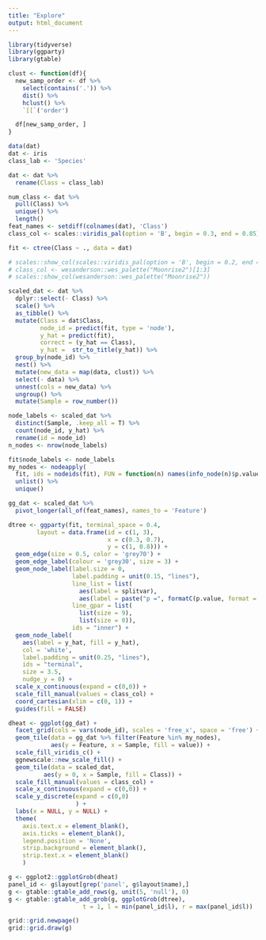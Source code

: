 ```yaml
---
title: "Explore"
output: html_document
---
```



```r
library(tidyverse)
library(ggparty)
library(gtable)
```

```r
clust <- function(df){
  new_samp_order <- df %>% 
    select(contains('.')) %>%
    dist() %>%
    hclust() %>%
    `[[`('order')

  df[new_samp_order, ]
}
```

```r
data(dat)
dat <- iris
class_lab <- 'Species'

dat <- dat %>% 
  rename(Class = class_lab)

num_class <- dat %>% 
  pull(Class) %>% 
  unique() %>% 
  length()
feat_names <- setdiff(colnames(dat), 'Class')
class_col <- scales::viridis_pal(option = 'B', begin = 0.3, end = 0.85)(num_class)

fit <- ctree(Class ~ ., data = dat)

# scales::show_col(scales::viridis_pal(option = 'B', begin = 0.2, end = 0.85)(3)) 
# class_col <- wesanderson::wes_palette("Moonrise2")[1:3]
# scales::show_col(wesanderson::wes_palette("Moonrise2"))

scaled_dat <- dat %>% 
  dplyr::select(- Class) %>% 
  scale() %>% 
  as_tibble() %>% 
  mutate(Class = dat$Class,
         node_id = predict(fit, type = 'node'),
         y_hat = predict(fit),
         correct = (y_hat == Class),
         y_hat =  str_to_title(y_hat)) %>% 
  group_by(node_id) %>%
  nest() %>% 
  mutate(new_data = map(data, clust)) %>% 
  select(- data) %>% 
  unnest(cols = new_data) %>% 
  ungroup() %>% 
  mutate(Sample = row_number()) 

node_labels <- scaled_dat %>% 
  distinct(Sample, .keep_all = T) %>% 
  count(node_id, y_hat) %>% 
  rename(id = node_id)
n_nodes <- nrow(node_labels)
```

```r
fit$node_labels <- node_labels
my_nodes <- nodeapply(
  fit, ids = nodeids(fit), FUN = function(n) names(info_node(n)$p.value)) %>% 
  unlist() %>% 
  unique()

gg_dat <- scaled_dat %>% 
  pivot_longer(all_of(feat_names), names_to = 'Feature')
```


```r
dtree <- ggparty(fit, terminal_space = 0.4,
        layout = data.frame(id = c(1, 3),
                            x = c(0.3, 0.7),
                            y = c(1, 0.8))) +
  geom_edge(size = 0.5, color = 'grey70') +
  geom_edge_label(colour = 'grey30', size = 3) +
  geom_node_label(label.size = 0,
                  label.padding = unit(0.15, "lines"),
                  line_list = list(
                    aes(label = splitvar),
                    aes(label = paste("p =", formatC(p.value, format = "e", digits = 2)))),
                  line_gpar = list(
                    list(size = 9),
                    list(size = 0)),
                  ids = "inner") +
  geom_node_label(
    aes(label = y_hat, fill = y_hat),
    col = 'white',
    label.padding = unit(0.25, "lines"),
    ids = "terminal",
    size = 3.5, 
    nudge_y = 0) +
  scale_x_continuous(expand = c(0,0)) +
  scale_fill_manual(values = class_col) +
  coord_cartesian(xlim = c(0, 1)) + 
  guides(fill = FALSE)
```


```r
dheat <- ggplot(gg_dat) +
  facet_grid(cols = vars(node_id), scales = 'free_x', space = 'free') +
  geom_tile(data = gg_dat %>% filter(Feature %in% my_nodes),
            aes(y = Feature, x = Sample, fill = value)) +
  scale_fill_viridis_c() +
  ggnewscale::new_scale_fill() +
  geom_tile(data = scaled_dat,
          aes(y = 0, x = Sample, fill = Class)) +
  scale_fill_manual(values = class_col) +
  scale_x_continuous(expand = c(0,0)) +
  scale_y_discrete(expand = c(0,0)
                   ) +
  labs(x = NULL, y = NULL) +
  theme(
    axis.text.x = element_blank(),
    axis.ticks = element_blank(),
    legend.position = 'None',
    strip.background = element_blank(),
    strip.text.x = element_blank()
    )
```


```r
g <- ggplot2::ggplotGrob(dheat)
panel_id <- g$layout[grep('panel', g$layout$name),]
g <- gtable::gtable_add_rows(g, unit(5, 'null'), 0)
g <- gtable::gtable_add_grob(g, ggplotGrob(dtree),
                     t = 1, l = min(panel_id$l), r = max(panel_id$l))

grid::grid.newpage()
grid::grid.draw(g)
```
